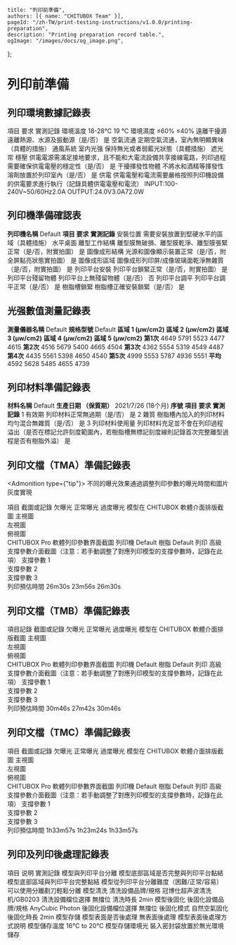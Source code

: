 	title: "列印前準備",
	authors: [{ name: "CHITUBOX Team" }],
	pageId: "/zh-TW/print-testing-instructions/v1.0.0/printing-preparation",
	description: "Printing preparation record table.",
	ogImage: "/images/docs/og_image.png",
};

# 列印前準備

## 列印環境數據記錄表

<ResponsiveTable>
	<thead>
		<tr>
			<th>項目</th>
			<th>要求</th>
			<th>實測記錄</th>
		</tr>
	</thead>
	<tbody>
		<tr>
			<td>環境溫度</td>
			<td>18-28℃</td>
			<td>19 ℃</td>
		</tr>
		<tr>
			<td>環境濕度</td>
			<td>≤60%</td>
			<td>≤40%</td>
		</tr>
		<tr>
			<td>遠離干擾源</td>
			<td>遠離熱源、水源及振動源（是/否）</td>
			<td>是</td>
		</tr>
		<tr>
			<td>空氣流通</td>
			<td>定期空氣流通，室內無明顯異味（具體的措施）</td>
			<td>通風系統</td>
		</tr>
		<tr>
			<td>室内光强</td>
			<td>保持無光或者弱藍光狀態（具體措施）</td>
			<td>遮光帘</td>
		</tr>
		<tr>
			<td>穩壓</td>
			<td>
				供電電源需滿足接地要求，且不能和大電流設備共享接線電路，列印過程需要確保供電電壓的穩定性（是/否）
			</td>
			<td>是</td>
		</tr>
		<tr>
			<td>干擾揮發性物體</td>
			<td>不將水和酒精等揮發性溶劑放置於列印室內（是/否）</td>
			<td>是</td>
		</tr>
		<tr>
			<td>供電</td>
			<td>
				供電電壓和電流需要嚴格按照列印機設備的供電要求進行執行（記錄具體供電電壓和電流）
			</td>
			<td>INPUT:100-240V~50/60Hz2.0A OUTPUT:24.0V3.0A72.0W</td>
		</tr>
	</tbody>
</ResponsiveTable>

## 列印機準備確認表

<ResponsiveTable>
	<tbody>
		<tr>
			<td>
				<b>列印機名稱</b>
			</td>
			<td colSpan="2">Default</td>
		</tr>
		<tr>
			<td>
				<b>項目</b>
			</td>
			<td>
				<b>要求</b>
			</td>
			<td>
				<b>實測記錄</b>
			</td>
		</tr>
	</tbody>
	<tbody>
		<tr>
			<td>安裝位置</td>
			<td>需要安裝放置到堅硬水平的區域（具體措施）</td>
			<td style={{ minWidth: "170px" }}>水平桌面</td>
		</tr>
		<tr>
			<td>離型工作結構</td>
			<td>離型膜無破損、離型膜乾淨、離型膜張緊正常（是/否，附實拍圖）</td>
			<td>是</td>
		</tr>
		<tr>
			<td>圖像成形結構</td>
			<td>光源和圖像顯示裝置正常（是/否，附全屏點亮狀態實拍圖）</td>
			<td>是</td>
		</tr>
		<tr>
			<td>圖像成形區域</td>
			<td>圖像成形列印屏/成像玻璃面乾淨無雜質（是/否，附實拍圖）</td>
			<td>是</td>
		</tr>
		<tr>
			<td>列印平台安裝</td>
			<td>列印平台鎖緊正常（是/否，附實拍圖）</td>
			<td>是</td>
		</tr>
		<tr>
			<td>列印平台殘留物體</td>
			<td>列印平台上無殘留物體（是/否）</td>
			<td>否</td>
		</tr>
		<tr>
			<td>列印平台調平</td>
			<td>列印平台調平正常（是/否）</td>
			<td>是</td>
		</tr>
		<tr>
			<td>樹脂槽鎖緊</td>
			<td>樹脂槽正確安裝鎖緊（是/否）</td>
			<td>是</td>
		</tr>
	</tbody>
</ResponsiveTable>

## 光强數值測量記錄表

<ResponsiveTable>
	<tbody>
		<tr>
			<td rowSpan="2"></td>
			<td>
				<b>測量儀器名稱</b>
			</td>
			<td>Default</td>
			<td>
				<b>規格型號</b>
			</td>
			<td colSpan="2">Default</td>
		</tr>
		<tr>
			<td>
				<b>區域 1 (μw/cm2)</b>
			</td>
			<td>
				<b>區域 2 (μw/cm2)</b>
			</td>
			<td>
				<b>區域 3 (μw/cm2)</b>
			</td>
			<td>
				<b>區域 4 (μw/cm2)</b>
			</td>
			<td>
				<b>區域 5 (μw/cm2)</b>
			</td>
		</tr>
	</tbody>
	<tbody>
		<tr>
			<td>
				<b>第1次</b>
			</td>
			<td>4649</td>
			<td>5791</td>
			<td>5523</td>
			<td>4477</td>
			<td>4615</td>
		</tr>
		<tr>
			<td>
				<b>第2次</b>
			</td>
			<td>4516</td>
			<td>5679</td>
			<td>5400</td>
			<td>4665</td>
			<td>4504</td>
		</tr>
		<tr>
			<td>
				<b>第3次</b>
			</td>
			<td>4362</td>
			<td>5554</td>
			<td>5319</td>
			<td>4549</td>
			<td>4487</td>
		</tr>
		<tr>
			<td>
				<b>第4次</b>
			</td>
			<td>4435</td>
			<td>5561</td>
			<td>5398</td>
			<td>4650</td>
			<td>4540</td>
		</tr>
		<tr>
			<td>
				<b>第5次</b>
			</td>
			<td>4999</td>
			<td>5553</td>
			<td>5787</td>
			<td>4936</td>
			<td>5551</td>
		</tr>
		<tr>
			<td>
				<b>平均</b>
			</td>
			<td>4592</td>
			<td>5628</td>
			<td>5485</td>
			<td>4655</td>
			<td>4739</td>
		</tr>
	</tbody>
</ResponsiveTable>

<div className="flex justify-center items-center">
	<ImageContainer src="/images/docs/zh-CN/chitubox-printing-test/1.x.x/test-preparation/front-of-printer.svg" />
</div>

## 列印材料準備記錄表

<ResponsiveTable>
	<tbody>
		<tr>
			<td>
				<b>材料名稱</b>
			</td>
			<td>Default</td>
			<td>
				<b>生產日期 （保質期）</b>
			</td>
			<td>2021/7/26 (18个月)</td>
		</tr>
		<tr>
			<td>
				<b>序號</b>
			</td>
			<td>
				<b>項目</b>
			</td>
			<td>
				<b>要求</b>
			</td>
			<td>
				<b>實測記錄</b>
			</td>
		</tr>
	</tbody>
	<tbody>
		<tr>
			<td>1</td>
			<td>有效期</td>
			<td>列印材料正常無過期（是/否）</td>
			<td>是</td>
		</tr>
		<tr>
			<td>2</td>
			<td>雜質</td>
			<td>樹脂槽內加入的列印材料均勻混合無雜質（是/否）</td>
			<td>是</td>
		</tr>
		<tr>
			<td>3</td>
			<td>列印材料使用量</td>
			<td>
				列印材料充足並不會在列印過程溢出（是否在標記允許刻度範圍內，若樹脂槽無標記刻度線則記錄首次完整離型過程是否有樹脂外溢）
			</td>
			<td>是</td>
		</tr>
	</tbody>
</ResponsiveTable>

## 列印文檔（TMA）準備記錄表

<Admonition type={"tip"}>
	不同的曝光效果通過調整列印參數的曝光時間和圖片灰度實現
</Admonition>

<ResponsiveTable>
	<thead>
		<tr>
			<th colSpan="2" rowSpan="2">
				項目
			</th>
			<th colSpan="3">截圖或記錄</th>
		</tr>
		<tr>
			<th>欠曝光</th>
			<th>正常曝光</th>
			<th>過度曝光</th>
		</tr>
	</thead>
	<tbody>
		<tr>
			<td rowSpan="3">模型在 CHITUBOX 軟體介面排版截圖</td>
			<td style={{ minWidth: "150px" }}>主視圖</td>
			<td colSpan="3">
				<div className="flex justify-center items-center">
					<ImageContainer
						src="/images/docs/en-US/chitubox-printing-test/1.x.x/analysis/tma-front.png"
						width={"60%"}
					/>
				</div>
			</td>
		</tr>
		<tr>
			<td>左視圖</td>
			<td colSpan="3">
				<div className="flex justify-center items-center">
					<ImageContainer
						width={"60%"}
						src="/images/docs/en-US/chitubox-printing-test/1.x.x/analysis/tma-left.png"
					/>
				</div>
			</td>
		</tr>
		<tr>
			<td>俯視圖</td>
			<td colSpan="3">
				<div className="flex justify-center items-center">
					<ImageContainer
						src="/images/docs/en-US/chitubox-printing-test/1.x.x/analysis/tma-top.png"
						width={"60%"}
					/>
				</div>
			</td>
		</tr>
		<tr>
			<td rowSpan="4">CHITUBOX Pro 軟體列印參數界面截圖</td>
			<td>列印機</td>
			<td colSpan="3">Default</td>
		</tr>
		<tr>
			<td>樹脂</td>
			<td colSpan="3">Default</td>
		</tr>
		<tr>
			<td>列印</td>
			<td>
				<ImageContainer
					src="/images/docs/en-US/chitubox-printing-test/1.x.x/analysis/tma-print_001.png"
					width={200}
				/>
			</td>
			<td>
				<ImageContainer
					src="/images/docs/en-US/chitubox-printing-test/1.x.x/analysis/tma-print_002.png"
					width={200}
				/>
			</td>
			<td>
				<ImageContainer
					src="/images/docs/en-US/chitubox-printing-test/1.x.x/analysis/tma-print_003.png"
					width={200}
				/>
			</td>
		</tr>
		<tr>
			<td>高級</td>
			<td>
				<ImageContainer
					src="/images/docs/en-US/chitubox-printing-test/1.x.x/analysis/tma-advanced_001.png"
					width={200}
				/>
			</td>
			<td>
				<ImageContainer
					src="/images/docs/en-US/chitubox-printing-test/1.x.x/analysis/tma-advanced_002.png"
					width={200}
				/>
			</td>
			<td>
				<ImageContainer
					src="/images/docs/en-US/chitubox-printing-test/1.x.x/analysis/tma-advanced_003.png"
					width={200}
				/>
			</td>
		</tr>
		<tr>
			<td rowSpan="3">
				支撐參數介面截圖（注意：若手動調整了對應列印模型的支撐參數時，記錄在此項）
			</td>
			<td>支撐參數 1</td>
			<td colSpan="3">
				<div className="flex justify-center items-center">
					<ImageContainer
						src="/images/docs/en-US/chitubox-printing-test/1.x.x/analysis/tma-support_001.png"
						width={"35%"}
					/>
				</div>
			</td>
		</tr>
		<tr>
			<td>支撐參數 2</td>
			<td colSpan="3">
				<div className="flex justify-center items-center">
					<ImageContainer
						src="/images/docs/en-US/chitubox-printing-test/1.x.x/analysis/tma-support_002.png"
						width={"35%"}
					/>
				</div>
			</td>
		</tr>
		<tr>
			<td>支撐參數 3</td>
			<td colSpan="3">
				<div className="flex justify-center items-center">
					<ImageContainer
						src="/images/docs/en-US/chitubox-printing-test/1.x.x/analysis/tma-support_003.png"
						width={"35%"}
					/>
				</div>
			</td>
		</tr>
		<tr>
			<td colSpan="2">列印預估時間</td>
			<td>26m30s</td>
			<td>23m56s</td>
			<td>26m30s</td>
		</tr>
	</tbody>
</ResponsiveTable>

## 列印文檔（TMB）準備記錄表

<ResponsiveTable>
	<thead>
		<tr>
			<th colSpan="2" rowSpan="2">
				項目記錄
			</th>
			<th colSpan="3">截圖或記錄</th>
		</tr>
		<tr>
			<th>欠曝光</th>
			<th>正常曝光</th>
			<th>過度曝光</th>
		</tr>
	</thead>
	<tbody>
		<tr>
			<td rowSpan="3">模型在 CHITUBOX 軟體介面排版截圖</td>
			<td style={{ minWidth: "150px" }}>主視圖</td>
			<td colSpan="3">
				<div className="flex justify-center items-center">
					<ImageContainer
						src="/images/docs/en-US/chitubox-printing-test/1.x.x/analysis/tmb-front.png"
						width={"60%"}
					/>
				</div>
			</td>
		</tr>
		<tr>
			<td>左視圖</td>
			<td colSpan="3">
				<div className="flex justify-center items-center">
					<ImageContainer
						src="/images/docs/en-US/chitubox-printing-test/1.x.x/analysis/tmb-left.png"
						width={"60%"}
					/>
				</div>
			</td>
		</tr>
		<tr>
			<td>俯視圖</td>
			<td colSpan="3">
				<div className="flex justify-center items-center">
					<ImageContainer
						src="/images/docs/en-US/chitubox-printing-test/1.x.x/analysis/tmb-top.png"
						width={"60%"}
					/>
				</div>
			</td>
		</tr>
		<tr>
			<td rowSpan="4">CHITUBOX Pro 軟體列印參數界面截圖</td>
			<td>列印機</td>
			<td colSpan="3">Default</td>
		</tr>
		<tr>
			<td>樹脂</td>
			<td colSpan="3">Default</td>
		</tr>
		<tr>
			<td>列印</td>
			<td>
				<ImageContainer
					src="/images/docs/en-US/chitubox-printing-test/1.x.x/analysis/tmb-print_001.png"
					width={200}
				/>
			</td>
			<td>
				<ImageContainer
					src="/images/docs/en-US/chitubox-printing-test/1.x.x/analysis/tmb-print_002.png"
					width={200}
				/>
			</td>
			<td>
				<ImageContainer
					src="/images/docs/en-US/chitubox-printing-test/1.x.x/analysis/tmb-print_003.png"
					width={200}
				/>
			</td>
		</tr>
		<tr>
			<td>高級</td>
			<td>
				<ImageContainer
					src="/images/docs/en-US/chitubox-printing-test/1.x.x/analysis/tmb-advanced_001.png"
					width={200}
				/>
			</td>
			<td>
				<ImageContainer
					src="/images/docs/en-US/chitubox-printing-test/1.x.x/analysis/tmb-advanced_002.png"
					width={200}
				/>
			</td>
			<td>
				<ImageContainer
					src="/images/docs/en-US/chitubox-printing-test/1.x.x/analysis/tmb-advanced_003.png"
					width={200}
				/>
			</td>
		</tr>
		<tr>
			<td rowSpan="3">
				支撐參數介面截圖（注意：若手動調整了對應列印模型的支撐參數時，記錄在此項）
			</td>
			<td>支撐參數 1</td>
			<td colSpan="3">
				<div className="flex justify-center items-center">
					<ImageContainer
						src="/images/docs/en-US/chitubox-printing-test/1.x.x/analysis/tmb-support_001.png"
						width={"35%"}
					/>
				</div>
			</td>
		</tr>
		<tr>
			<td>支撐參數 2</td>
			<td colSpan="3">
				<div className="flex justify-center items-center">
					<ImageContainer
						src="/images/docs/en-US/chitubox-printing-test/1.x.x/analysis/tmb-support_002.png"
						width={"35%"}
					/>
				</div>
			</td>
		</tr>
		<tr>
			<td>支撐參數 3</td>
			<td colSpan="3">
				<div className="flex justify-center items-center">
					<ImageContainer
						src="/images/docs/en-US/chitubox-printing-test/1.x.x/analysis/tmb-support_003.png"
						width={"35%"}
					/>
				</div>
			</td>
		</tr>
		<tr>
			<td colSpan="2">列印預估時間</td>
			<td>30m46s</td>
			<td>27m42s</td>
			<td>30m46s</td>
		</tr>
	</tbody>
</ResponsiveTable>

## 列印文檔（TMC）準備記錄表

<ResponsiveTable>
	<thead>
		<tr>
			<th colSpan="2" rowSpan="2">
				項目
			</th>
			<th colSpan="3">截圖或記錄</th>
		</tr>
		<tr>
			<th>欠曝光</th>
			<th>正常曝光</th>
			<th>過度曝光</th>
		</tr>
	</thead>
	<tbody>
		<tr>
			<td rowSpan="3">模型在 CHITUBOX 軟體介面排版截圖</td>
			<td style={{ minWidth: "150px" }}>主視圖</td>
			<td colSpan="3">
				<div className="flex justify-center items-center">
					<ImageContainer
						src="/images/docs/en-US/chitubox-printing-test/1.x.x/analysis/tmc-front.png"
						width={"60%"}
					/>
				</div>
			</td>
		</tr>
		<tr>
			<td>左視圖</td>
			<td colSpan="3">
				<div className="flex justify-center items-center">
					<ImageContainer
						src="/images/docs/en-US/chitubox-printing-test/1.x.x/analysis/tmc-left.png"
						width={"60%"}
					/>
				</div>
			</td>
		</tr>
		<tr>
			<td>俯視圖</td>
			<td colSpan="3">
				<div className="flex justify-center items-center">
					<ImageContainer
						src="/images/docs/en-US/chitubox-printing-test/1.x.x/analysis/tmc-top.png"
						width={"60%"}
					/>
				</div>
			</td>
		</tr>
		<tr>
			<td rowSpan="4">CHITUBOX Pro 軟體列印參數界面截圖</td>
			<td>列印機</td>
			<td colSpan="3">Default</td>
		</tr>
		<tr>
			<td>樹脂</td>
			<td colSpan="3">Default</td>
		</tr>
		<tr>
			<td>列印</td>
			<td>
				<ImageContainer
					src="/images/docs/en-US/chitubox-printing-test/1.x.x/analysis/tmc-print_001.png"
					width={200}
				/>
			</td>
			<td>
				<ImageContainer
					src="/images/docs/en-US/chitubox-printing-test/1.x.x/analysis/tmc-print_002.png"
					width={200}
				/>
			</td>
			<td>
				<ImageContainer
					src="/images/docs/en-US/chitubox-printing-test/1.x.x/analysis/tmc-print_003.png"
					width={200}
				/>
			</td>
		</tr>
		<tr>
			<td>高級</td>
			<td>
				<ImageContainer
					src="/images/docs/en-US/chitubox-printing-test/1.x.x/analysis/tmc-advanced_001.png"
					width={200}
				/>
			</td>
			<td>
				<ImageContainer
					src="/images/docs/en-US/chitubox-printing-test/1.x.x/analysis/tmc-advanced_002.png"
					width={200}
				/>
			</td>
			<td>
				<ImageContainer
					src="/images/docs/en-US/chitubox-printing-test/1.x.x/analysis/tmc-advanced_003.png"
					width={200}
				/>
			</td>
		</tr>
		<tr>
			<td rowSpan="3">
				支撐參數介面截圖（注意：若手動調整了對應列印模型的支撐參數時，記錄在此項）
			</td>
			<td>支撐參數 1</td>
			<td colSpan="3">
				<div className="flex justify-center items-center">
					<ImageContainer
						src="/images/docs/en-US/chitubox-printing-test/1.x.x/analysis/tmc-support_001.png"
						width={"35%"}
					/>
				</div>
			</td>
		</tr>
		<tr>
			<td>支撐參數 2</td>
			<td colSpan="3">
				<div className="flex justify-center items-center">
					<ImageContainer
						src="/images/docs/en-US/chitubox-printing-test/1.x.x/analysis/tmc-support_002.png"
						width={"35%"}
					/>
				</div>
			</td>
		</tr>
		<tr>
			<td>支撐參數 3</td>
			<td colSpan="3">
				<div className="flex justify-center items-center">
					<ImageContainer
						src="/images/docs/en-US/chitubox-printing-test/1.x.x/analysis/tmc-support_003.png"
						width={"35%"}
					/>
				</div>
			</td>
		</tr>
		<tr>
			<td colSpan="2">列印預估時間</td>
			<td>1h33m57s</td>
			<td>1h23m24s</td>
			<td>1h33m57s</td>
		</tr>
	</tbody>
</ResponsiveTable>

## 列印及列印後處理記錄表

<ResponsiveTable>
	<thead>
		<tr>
			<th>項目</th>
			<th>说明</th>
			<th>實測記錄</th>
		</tr>
	</thead>
	<tbody>
		<tr>
			<td rowSpan="2">模型與列印平台分離</td>
			<td>模型底部區域是否完整與列印平台黏結</td>
			<td>模型底部區域與列印平台完整黏結</td>
		</tr>
		<tr>
			<td>模型從列印平台分離難度（困難/正常/容易）</td>
			<td>可以使用分離剷刀輕鬆分離</td>
		</tr>
		<tr>
			<td rowSpan="3">模型清洗</td>
			<td>清洗設備品牌/規格</td>
			<td>冠博仕超声波清洗机/GB0203</td>
		</tr>
		<tr>
			<td>清洗設備檔位選擇</td>
			<td>無擋位</td>
		</tr>
		<tr>
			<td>清洗時長</td>
			<td>2min</td>
		</tr>
		<tr>
			<td rowSpan="4">模型後固化</td>
			<td>後固化設備品牌/規格</td>
			<td>AnyCubic Photon</td>
		</tr>
		<tr>
			<td>後固化設備檔位選擇</td>
			<td>無擋位</td>
		</tr>
		<tr>
			<td>後固化模式</td>
			<td>自然空氣固化</td>
		</tr>
		<tr>
			<td>後固化時長</td>
			<td>2min</td>
		</tr>
		<tr>
			<td rowSpan="4">模型存儲</td>
			<td>模型表面是否後處理</td>
			<td rowSpan="2">無表面後處理</td>
		</tr>
		<tr>
			<td>模型表面後處理方式說明</td>
		</tr>
		<tr>
			<td>模型儲存溫度</td>
			<td>16℃ to 20℃</td>
		</tr>
		<tr>
			<td>模型存儲環境光</td>
			<td>裝入密封袋放置於無光環境儲存</td>
		</tr>
	</tbody>
</ResponsiveTable>
